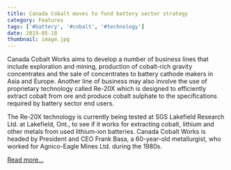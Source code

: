 ```yaml
---
title: Canada Cobalt moves to fund battery sector strategy
category: Features
tags: ['#battery', '#cobalt', '#technology']
date: 2019-05-18
thumbnail: image.jpg
---
```


Canada Cobalt Works aims to develop a number of business lines that include exploration and mining, production of cobalt-rich gravity concentrates and the sale of concentrates to battery cathode makers in Asia and Europe. Another line of business may also involve the use of proprietary technology called Re-20X which is designed to efficiently extract cobalt from ore and produce cobalt sulphate to the specifications required by battery sector end users.

The Re-20X technology is currently being tested at SGS Lakefield Research Ltd. at Lakefield, Ont., to see if it works for extracting cobalt, lithium and other metals from used lithium-ion batteries. Canada Cobalt Works is headed by President and CEO Frank Basa, a 60-year-old metallurgist, who worked for Agnico-Eagle Mines Ltd. during the 1980s.

[Read more...](https://resourceworld.com/canada-cobalt-moves-to-fund-battery-sector-strategy/)